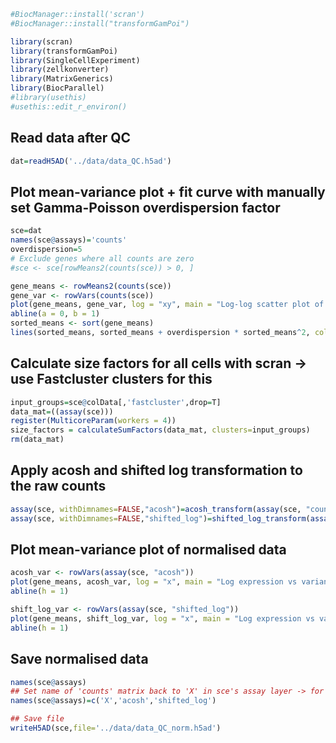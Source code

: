 ```r
#BiocManager::install('scran')
#BiocManager::install("transformGamPoi")
```

```r
library(scran)
library(transformGamPoi)
library(SingleCellExperiment)
library(zellkonverter)
library(MatrixGenerics)
library(BiocParallel)
#library(usethis) 
#usethis::edit_r_environ()
```

## Read data after QC
```r
dat=readH5AD('../data/data_QC.h5ad')
```

## Plot mean-variance plot + fit curve with manually set Gamma-Poisson overdispersion factor

```r
sce=dat
names(sce@assays)='counts'
overdispersion=5
# Exclude genes where all counts are zero
#sce <- sce[rowMeans2(counts(sce)) > 0, ]

gene_means <- rowMeans2(counts(sce))
gene_var <- rowVars(counts(sce))
plot(gene_means, gene_var, log = "xy", main = "Log-log scatter plot of mean vs variance")
abline(a = 0, b = 1)
sorted_means <- sort(gene_means)
lines(sorted_means, sorted_means + overdispersion * sorted_means^2, col = "purple")
```

## Calculate size factors for all cells with scran -> use Fastcluster clusters for this

```r
input_groups=sce@colData[,'fastcluster',drop=T]
data_mat=((assay(sce)))
register(MulticoreParam(workers = 4))
size_factors = calculateSumFactors(data_mat, clusters=input_groups)
rm(data_mat)
```

## Apply acosh and shifted log transformation to the raw counts

```r
assay(sce, withDimnames=FALSE,"acosh")=acosh_transform(assay(sce, "counts"),size_factors=size_factors,overdispersion=TRUE,on_disk = TRUE)
assay(sce, withDimnames=FALSE,"shifted_log")=shifted_log_transform(assay(sce, "counts"),size_factors=size_factors,overdispersion=TRUE,on_disk=TRUE)

```

## Plot mean-variance plot of normalised data

```r
acosh_var <- rowVars(assay(sce, "acosh"))
plot(gene_means, acosh_var, log = "x", main = "Log expression vs variance of acosh stabilized values")
abline(h = 1)

shift_log_var <- rowVars(assay(sce, "shifted_log"))
plot(gene_means, shift_log_var, log = "x", main = "Log expression vs variance of shifted log stabilized values")
abline(h = 1)
```
## Save normalised data
 
```r
names(sce@assays)
## Set name of 'counts' matrix back to 'X' in sce's assay layer -> for scanpy analysis later
names(sce@assays)=c('X','acosh','shifted_log')

## Save file
writeH5AD(sce,file='../data/data_QC_norm.h5ad')
```

